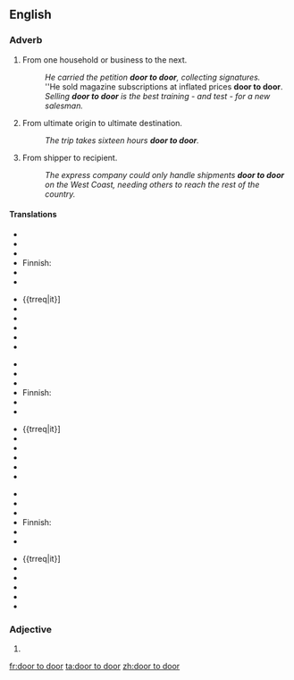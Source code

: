 ==English==

===Adverb===
{{en-adv|pos=[[door]] [[to]] [[door]]}}

# {{context|by metonymy}} From one household or business to the next.
#: ''He carried the petition '''door to door''', collecting signatures.''
#: ''He sold magazine subscriptions at inflated prices '''door to door'''.
#: ''Selling '''door to door''' is the best training - and test - for a new salesman.''
# {{context|by metonymy}} From ultimate origin to ultimate destination.
#: ''The trip takes sixteen hours '''door to door'''.''
# {{context|by further extension}} From shipper to recipient.
#: ''The express company could only handle shipments '''door to door''' on the West Coast, needing others to reach the rest of the country.''

====Translations====
{{rfc-tsort|unparsed language line: *  trreq it }}
{{trans-top|from one household or business to the next}}
* {{trreq|ar}}
* {{trreq|zh}}
* {{trreq|nl}}
* Finnish: {{t|fi|ovelta ovelle}}
* {{trreq|fr}}
* {{trreq|de}}
{{trans-mid}}
* {{trreq|it}]
* {{trreq|pt}}
* {{trreq|ru}}
* {{trreq|es}}
* {{trreq|sv}}
* {{trreq|tr}}
{{trans-bottom}}
{{rfc-tsort|unparsed language line: *  trreq it }}
{{trans-top|from ultimate origin to ultimate destination}}
* {{trreq|ar}}
* {{trreq|zh}}
* {{trreq|nl}}
* Finnish: {{t|fi|ovelta ovelle}}
* {{trreq|fr}}
* {{trreq|de}}
{{trans-mid}}
* {{trreq|it}]
* {{trreq|pt}}
* {{trreq|ru}}
* {{trreq|es}}
* {{trreq|sv}}
* {{trreq|tr}}
{{trans-bottom}}
{{rfc-tsort|unparsed language line: *  trreq it }}
{{trans-top|from ultimate shipper to ultimate recipient}}
* {{trreq|ar}}
* {{trreq|zh}}
* {{trreq|nl}}
* Finnish: {{t|fi|ovelta ovelle}}
* {{trreq|fr}}
* {{trreq|de}}
{{trans-mid}}
* {{trreq|it}]
* {{trreq|pt}}
* {{trreq|ru}}
* {{trreq|es}}
* {{trreq|sv}}
* {{trreq|tr}}
{{trans-bottom}}

===Adjective===
{{en-adj|head=[[door]] [[to]] door|-}}

# {{alternative spelling of|door-to-door}}

[[fr:door to door]]
[[ta:door to door]]
[[zh:door to door]]